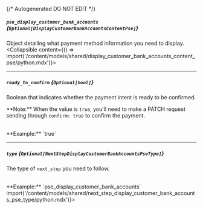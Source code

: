 {/* Autogenerated DO NOT EDIT  */}

##### `pse_display_customer_bank_accounts` *{`Optional[DisplayCustomerBankAccountsContentPse]`}*
Object detailing what payment method information you need to display.
<Collapsible content={() => import('/content/models/shared/display_customer_bank_accounts_content_pse/python.mdx')}>
</Collapsible>

---
##### `ready_to_confirm` *{`Optional[bool]`}*
Boolean that indicates whether the payment intent is ready to be confirmed. 

  \*\*Note:\*\* When the value is `true`, you'll need to make a PATCH request sending through `confirm: true` to confirm the payment.

<br/>
**Example:** `true`

---
##### `type` *{`Optional[NextStepDisplayCustomerBankAccountsPseType]`}*
The type of `next_step` you need to follow.

<br/>
**Example:** `pse_display_customer_bank_accounts`
<Collapsible content={() => import('/content/models/shared/next_step_display_customer_bank_accounts_pse_type/python.mdx')}>
</Collapsible>

